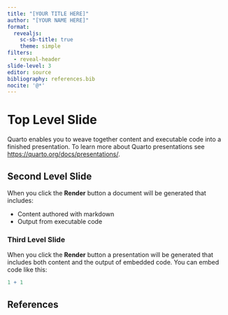 ```yaml
---
title: "[YOUR TITLE HERE]"
author: "[YOUR NAME HERE]"
format: 
  revealjs: 
    sc-sb-title: true
    theme: simple
filters:
  - reveal-header
slide-level: 3
editor: source
bibliography: references.bib  
nocite: '@*'
---
```


# Top Level Slide

Quarto enables you to weave together content and executable code into a finished presentation. To learn more about Quarto presentations see <https://quarto.org/docs/presentations/>.

## Second Level Slide

When you click the **Render** button a document will be generated that includes:

-   Content authored with markdown
-   Output from executable code

### Third Level Slide

When you click the **Render** button a presentation will be generated that includes both content and the output of embedded code. You can embed code like this:

```r
1 + 1
```

## References 

::: {#refs}
:::




